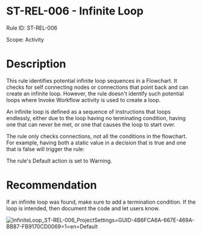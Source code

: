 ﻿# ST-REL-006 - Infinite Loop

Rule ID: ST-REL-006

Scope: Activity

# Description

This rule identifies potential infinite loop sequences in a Flowchart. It checks for self
                connecting nodes or connections that point back and can create an infinite loop.
                However, the rule doesn't identify such potential loops where Invoke Workflow
                activity is used to create a loop.

An infinite loop is defined as a sequence of instructions that loops endlessly, either due to the loop having no terminating condition, having one that can never be met, or one that causes the loop to start over.



The rule only checks connections, not all the conditions in the flowchart. For
                example, having both a static value in a decision that is true and one that is false
                will trigger the rule:



The rule's Default action is set to Warning.

# Recommendation

If an infinite loop was found, make sure to add a termination condition. If the loop is intended, then document the code and let users know.

![InfiniteLoop_ST-REL-006_ProjectSettings=GUID-4B6FCA6A-667E-469A-BB87-FB9170CD0069=1=en=Default](/images/InfiniteLoop_ST-REL-006_ProjectSettings=GUID-4B6FCA6A-667E-469A-BB87-FB9170CD0069=1=en=Default.png)
